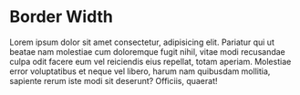 
<Meta title="CSS/Light/BorderWidth" />

# Border Width

Lorem ipsum dolor sit amet consectetur, adipisicing elit. Pariatur qui ut
beatae nam molestiae cum doloremque fugit nihil, vitae modi recusandae culpa
odit facere eum vel reiciendis eius repellat, totam aperiam. Molestiae error
voluptatibus et neque vel libero, harum nam quibusdam mollitia, sapiente rerum
iste modi sit deserunt? Officiis, quaerat!


<DesignTokenDocBlock categoryName="dist/web/css/Light/borderWidth.css" maxHeight={10000} />
